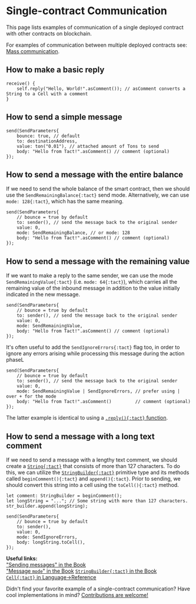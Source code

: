 # Single-contract Communication


This page lists examples of communication of a single deployed contract with other contracts on blockchain.

For examples of communication between multiple deployed contracts see: [Mass communication](/cookbook/mass-communication).

## How to make a basic reply

```tact
receive() {
    self.reply("Hello, World!".asComment()); // asComment converts a String to a Cell with a comment
}
```

## How to send a simple message

```tact
send(SendParameters{
    bounce: true, // default
    to: destinationAddress,
    value: ton("0.01"), // attached amount of Tons to send
    body: "Hello from Tact!".asComment() // comment (optional)
});
```

## How to send a message with the entire balance

If we need to send the whole balance of the smart contract, then we should use the `SendRemainingBalance{:tact}` send mode. Alternatively, we can use `mode: 128{:tact}`, which has the same meaning.

```tact
send(SendParameters{
    // bounce = true by default
    to: sender(), // send the message back to the original sender
    value: 0,
    mode: SendRemainingBalance, // or mode: 128
    body: "Hello from Tact!".asComment() // comment (optional)
});
```

## How to send a message with the remaining value

If we want to make a reply to the same sender, we can use the mode `SendRemainingValue{:tact}` (i.e. `mode: 64{:tact}`), which carries all the remaining value of the inbound message in addition to the value initially indicated in the new message.

```tact
send(SendParameters{
    // bounce = true by default
    to: sender(), // send the message back to the original sender
    value: 0,
    mode: SendRemainingValue,
    body: "Hello from Tact!".asComment() // comment (optional)
});
```

It's often useful to add the `SendIgnoreErrors{:tact}` flag too, in order to ignore any errors arising while processing this message during the action phaseL

```tact
send(SendParameters{
    // bounce = true by default
    to: sender(), // send the message back to the original sender
    value: 0,
    mode: SendRemainingValue | SendIgnoreErrors, // prefer using | over + for the mode
    body: "Hello from Tact!".asComment()         // comment (optional)
});
```

The latter example is identical to using a [`.reply(){:tact}` function](#how-to-make-a-basic-reply).

## How to send a message with a long text comment

If we need to send a message with a lengthy text comment, we should create a [`String{:tact}`](/book/types#primitive-types) that consists of more than $127$ characters. To do this, we can utilize the [`StringBuilder{:tact}`](/book/types#primitive-types) primitive type and its methods called `beginComment(){:tact}` and `append(){:tact}`. Prior to sending, we should convert this string into a cell using the `toCell(){:tact}` method.

```tact
let comment: StringBuilder = beginComment();
let longString = "..."; // Some string with more than 127 characters.
str_builder.append(longString);

send(SendParameters{
    // bounce = true by default
    to: sender(),
    value: 0,
    mode: SendIgnoreErrors,
    body: longString.toCell(),
});
```

<Callout>

  **Useful links:**\
  ["Sending messages" in the Book](/book/send#send-message)\
  ["Message `mode`" in the Book](/book/message-mode)
  [`StringBuilder{:tact}` in the Book](/book/types#primitive-types)\
  [`Cell{:tact}` in Language→Reference](/language/ref/cells)

</Callout>

<Callout type="info" emoji="🤔">

  Didn't find your favorite example of a single-contract communication? Have cool implementations in mind? [Contributions are welcome!](https://github.com/tact-lang/tact-docs/issues)

</Callout>
